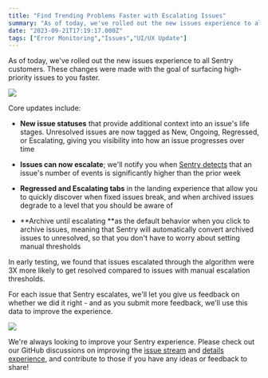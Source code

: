 ```yaml
---
title: "Find Trending Problems Faster with Escalating Issues"
summary: "As of today, we've rolled out the new issues experience to all Sentry customers. These changes were made with the goal of surfacing high-priority issues to..."
date: "2023-09-21T17:19:17.000Z"
tags: ["Error Monitoring","Issues","UI/UX Update"]
---
```


  As of today, we've rolled out the new issues experience to all Sentry customers. These changes were made with the goal of surfacing high-priority issues to you faster.

![](https://storage.googleapis.com/sentry-docs-changelog/find-trending-problems-faster-with-escalating-issues-1.jpg)

Core updates include:

* **New issue statuses** that provide additional context into an issue's life stages. Unresolved issues are now tagged as New, Ongoing, Regressed, or Escalating, giving you visibility into how an issue progresses over time

* **Issues can now escalate**; we'll notify you when [Sentry detects](https://docs.sentry.io/product/issues/states-triage/escalating-issues/) that an issue's number of events is significantly higher than the prior week

* **Regressed and Escalating tabs** in the landing experience that allow you to quickly discover when fixed issues break, and when archived issues degrade to a level that you should be aware of

* **Archive until escalating **as the default behavior when you click to archive issues, meaning that Sentry will automatically convert archived issues to unresolved, so that you don't have to worry about setting manual thresholds

In early testing, we found that issues escalated through the algorithm were 3X more likely to get resolved compared to issues with manual escalation thresholds.

For each issue that Sentry escalates, we'll let you give us feedback on whether we did it right - and as you submit more feedback, we'll use this data to improve the experience.

![](https://storage.googleapis.com/sentry-docs-changelog/find-trending-problems-faster-with-escalating-issues-2.jpg)

We're always looking to improve your Sentry experience. Please check out our GitHub discussions on improving the [issue stream](https://github.com/getsentry/sentry/discussions/52480) and [details experience](https://github.com/getsentry/sentry/discussions/43531), and contribute to those if you have any ideas or feedback to share!
